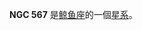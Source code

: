 {{NGCInfoBox
|NGCID=NGC 567|發現者=法蘭斯·萊文沃思|發現日期=1886年-月-日|其他編號=MCG -2-4-53,NPM1G -10.0054|曆元=J2000.0|赤經=1時27分2.3秒
|赤緯=-10°15'53"|星座=鲸鱼座|星體=星系|星等=14.2|表面亮度=13.5|藍等=15.2}}

'''NGC 567''' 是[[鲸鱼座|鲸鱼座]]的一個[[星系|星系]]。

{{NGCReference|567}}
{{Catalogs|NGC=567}}

{{Galaxy-stub}}